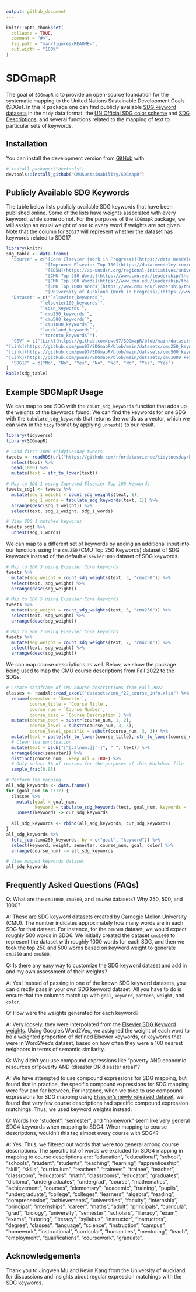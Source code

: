 ```yaml
---
output: github_document
---
```


<!-- README.md is generated from README.Rmd. Please edit that file -->

```r
knitr::opts_chunk$set(
  collapse = TRUE,
  comment = "#>",
  fig.path = "man/figures/README-",
  out.width = "100%"
)
```

# SDGmapR

<!-- badges: start -->
<!-- badges: end -->

The goal of `SDGmapR` is to provide an open-source foundation for the systematic mapping
to the United Nations Sustainable Development Goals (SDGs). In this R package one can find publicly available [SDG keyword datasets](https://github.com/pwu97/SDGmapR/tree/main/datasets) in the `tidy` data format,
the [UN Official SDG color scheme](https://www.un.org/sustainabledevelopment/wp-content/uploads/2019/01/SDG_Guidelines_AUG_2019_Final.pdf) and [SDG Descriptions](https://github.com/pwu97/SDGmapR/blob/main/datasets/sdg_desc_cleaned.csv), and several functions related to the
mapping of text to particular sets of keywords.

## Installation

You can install the development version from [GitHub](https://github.com/) with:

``` r
# install.packages("devtools")
devtools::install_github("CMUSustainability/SDGmapR")
```

## Publicly Available SDG Keywords

The table below lists publicly available SDG keywords that have been published online. Some
of the lists have weights associated with every keyword, while some do not. For the purposes
of the `SDGmapR` package, we will assign an equal weight of one to every word if weights are not given. 
Note that the column for `SDG17` will represent whether the dataset has keywords
related to SDG17.

```r
library(knitr)
sdg_table <- data.frame(
  "Source" = c("[Core Elsevier (Work in Progress)](https://data.mendeley.com/datasets/87txkw7khs/1)", 
               "[Improved Elsevier Top 100](https://data.mendeley.com/datasets/9sxdykm8s4/2)", 
               "[SDSN](https://ap-unsdsn.org/regional-initiatives/universities-sdgs/)", 
               "[CMU Top 250 Words](https://www.cmu.edu/leadership/the-provost/provost-priorities/sustainability-initiative/sdg-definitions.html)",
               "[CMU Top 500 Words](https://www.cmu.edu/leadership/the-provost/provost-priorities/sustainability-initiative/sdg-definitions.html)",
               "[CMU Top 1000 Words](https://www.cmu.edu/leadership/the-provost/provost-priorities/sustainability-initiative/sdg-definitions.html)",
               "[University of Auckland (Work in Progress)](https://www.sdgmapping.auckland.ac.nz/)", "[University of Toronto (Work in Progress)](https://data.utoronto.ca/sustainable-development-goals-sdg-report/sdg-report-appendix/)"),
  "Dataset" = c("`elsevier_keywords`",
             "`elsevier100_keywords`",
             "`sdsn_keywords`",
             "`cmu250_keywords`",
             "`cmu500_keywords`",
             "`cmu1000_keywords`",
             "`auckland_keywords`",
             "`toronto_keywords`"),
  "CSV" = c("[Link](https://github.com/pwu97/SDGmapR/blob/main/datasets/elsevier_keywords_cleaned.csv)", "[Link](https://github.com/pwu97/SDGmapR/blob/main/datasets/elsevier100_keywords_cleaned.csv)", "[Link](https://github.com/pwu97/SDGmapR/blob/main/datasets/sdsn_keywords_cleaned.csv)", 
"[Link](https://github.com/pwu97/SDGmapR/blob/main/datasets/cmu250_keywords_cleaned.csv)",
"[Link](https://github.com/pwu97/SDGmapR/blob/main/datasets/cmu500_keywords_cleaned.csv)",
"[Link](https://github.com/pwu97/SDGmapR/blob/main/datasets/cmu1000_keywords_cleaned.csv)", "", ""),
  "SDG17" = c("No", "No", "Yes", "No", "No", "No", "Yes", "Yes")
)
kable(sdg_table)
```

## Example SDGMapR Usage

We can map to one SDG with the `count_sdg_keywords` function that adds up the
weights of the keywords found. We can find the keywords for one SDG with the
`tabulate_sdg_keywords` that returns the words as a vector, which we can view
in the `tidy` format by applying `unnest()` to our result.

```r
library(tidyverse)
library(SDGmapR)

# Load first 1000 #tidytuesday tweets
tweets <- readRDS(url("https://github.com/rfordatascience/tidytuesday/blob/master/data/2019/2019-01-01/tidytuesday_tweets.rds?raw=true")) %>%
  select(text) %>%
  head(1000) %>%
  mutate(text = str_to_lower(text))

# Map to SDG 1 using Improved Elsevier Top 100 Keywords
tweets_sdg1 <- tweets %>%
  mutate(sdg_1_weight = count_sdg_weights(text, 1),
         sdg_1_words = tabulate_sdg_keywords(text, 1)) %>%
  arrange(desc(sdg_1_weight)) %>%
  select(text, sdg_1_weight, sdg_1_words)

# View SDG 1 matched keywords
tweets_sdg1 %>%
  unnest(sdg_1_words)
```

We can map to a different set of keywords by adding an additional input into
our function, using the `cmu250` (CMU Top 250 Keywords) dataset of SDG keywords instead of the default `elsevier1000` dataset of SDG keywords.

```r
# Map to SDG 3 using Elsevier Core keywords
tweets %>%
  mutate(sdg_weight = count_sdg_weights(text, 3, "cmu250")) %>%
  select(text, sdg_weight) %>%
  arrange(desc(sdg_weight))

# Map to SDG 5 using Elsevier Core keywords
tweets %>%
  mutate(sdg_weight = count_sdg_weights(text, 5, "cmu250")) %>%
  select(text, sdg_weight) %>%
  arrange(desc(sdg_weight))

# Map to SDG 7 using Elsevier Core keywords
tweets %>%
  mutate(sdg_weight = count_sdg_weights(text, 7, "cmu250")) %>%
  select(text, sdg_weight) %>%
  arrange(desc(sdg_weight))
```

We can map course descriptions as well. Below, we show the package being used to map the CMU course descriptions from Fall 2022 to the SDGs.

```r
# Create dataframe of CMU course descriptions from Fall 2022
classes <- readxl::read_excel("datasets/cmu_f22_course_info.xlsx") %>%
  rename(semester = `Semester`,
         course_title = `Course Title`,
         course_num = `Course Number`,
         course_desc = `Course Description`) %>% 
  mutate(course_dept = substr(course_num, 1, 2),
         course_level = substr(course_num, 3, 5),
         course_level_specific = substr(course_num, 3, 3)) %>%
  mutate(text = paste(str_to_lower(course_title), str_to_lower(course_desc))) %>%
  # Clean the punctuation
  mutate(text = gsub("[^[:alnum:]['-]", " ", text)) %>%
  arrange(desc(semester)) %>%
  distinct(course_num, .keep_all = TRUE) %>%
  # Only select 5% of courses for the purposes of this Markdown file
  sample_frac(0.05)

# Perform the mapping
all_sdg_keywords <- data.frame()
for (goal_num in 1:17) {
  classes %>%
    mutate(goal = goal_num,
           keyword = tabulate_sdg_keywords(text, goal_num, keywords = "cmu250")) %>%
    unnest(keyword) -> cur_sdg_keywords
  
  all_sdg_keywords <- rbind(all_sdg_keywords, cur_sdg_keywords) 
}
all_sdg_keywords %>%
  left_join(cmu250_keywords, by = c("goal", "keyword")) %>%
  select(keyword, weight, semester, course_num, goal, color) %>%
  arrange(course_num) -> all_sdg_keywords

# View mapped keywords dataset
all_sdg_keywords
```

## Frequently Asked Questions (FAQs)

Q: What are the `cmu1000`, `cmu500`, and `cmu250` datasets? Why 250, 500, and 1000?

A: These are SDG keyword datasets created by Carnegie Mellon University (CMU). The number indicates approximately how many words are in each SDG for that dataset. For instance, for the `cmu500` dataset, we would expect roughly 500 words in SDG6. We initially created the dataset `cmu1000` to represent the dataset with roughly 1000 words for each SDG, and then we took the top 250 and 500 words based on keyword weight to generate `cmu250` and `cmu500`.

Q: Is there any easy way to customize the SDG keyword dataset and add in and my own assessment of their weights?

A: Yes! Instead of passing in one of the known SDG keyword datasets, you can directly pass in your own SDG keyword dataset. All you have to do is ensure that the columns match up with `goal`, `keyword`, `pattern`, `weight`, and `color`.

Q: How were the weights generated for each keyword?

A: Very loosely, they were interpolated from the  [Elsevier SDG Keyword weights](https://elsevier.digitalcommonsdata.com/datasets/9sxdykm8s4/2). Using Google's Word2Vec, we assigned the weight of each word to be a weighted proportion of defined Elsevier keywords, or keywords that were in Word2Vec's dataset, based on how often they were a 100 nearest neighbors in terms of semantic similarity.

Q: Why didn't you use compound expressions like "poverty AND economic resources or "poverty AND (disaster OR disaster area)"?

A: We have attempted to use compound expressions for SDG mapping, but found that in practice, the specific compound expressions for SDG mapping were few and far between. For instance, when we tried to use compound expressions for SDG mapping using [Elsevier's newly released dataset](https://figshare.com/articles/dataset/Keywords_and_search_strings_for_generating_SDG_training_sets/17294255), we found that very few course descriptions had specific compound expression matchings. Thus, we used keyword weights instead.

Q: Words like "student", "semester", and "homework" seem like very general SDG4 keywords when mapping to SDG4. When mapping to course descriptions, wouldn't this tag almost every course with SDG4?

A: Yes. Thus, we filtered out words that were too general among course descriptions. The specific list of words we excluded for SDG4 mapping in mapping to course descriptions are: "education", "educational", "school", "schools", "student", "students", "teaching", "learning", "apprenticeship", "skill", "skills", "curriculum", "teachers", "trainees", "trainee", "teacher", "classroom", "educators", "math", "classrooms", "educator", "graduates", "diploma", "undergraduates", "undergrad", "course", "mathematics", "achievement", "courses", "elementary", "academic", "training", "pupils", "undergraduate", "college", "colleges", "learners", "algebra", "reading", "comprehension", "achievements", "universities", "faculty", "internship", "principal", "internships", "career", "maths", "adult", "principals", "curricula", "grad", "biology", "university", "semester", "scholars", "literacy", "exam", "exams", "tutoring", "literacy", "syllabus", "instructor", "instructors", "degree", "classes", "language", "science", "instruction", "campus", "homework", "instructional", "curricular", "humanities", "mentoring", "teach", "employment", "qualifications", "coursework", "graduate".

## Acknowledgements

Thank you to Jingwen Mu and Kevin Kang from the University of Auckland for discussions and insights about regular expression matchings with the SDG keywords.

<!-- What is special about using `README.Rmd` instead of just `README.md`? You can include R chunks like so: -->

<!-- ```{r cars} -->
<!-- summary(cars) -->
<!-- ``` -->

<!-- You'll still need to render `README.Rmd` regularly, to keep `README.md` up-to-date. `devtools::build_readme()` is handy for this. You could also use GitHub Actions to re-render `README.Rmd` every time you push. An example workflow can be found here: <https://github.com/r-lib/actions/tree/master/examples>. -->

<!-- You can also embed plots, for example: -->

<!-- ```{r pressure, echo = FALSE} -->
<!-- plot(pressure) -->
<!-- ``` -->

<!-- In that case, don't forget to commit and push the resulting figure files, so they display on GitHub and CRAN. -->
